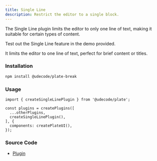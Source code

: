 ```yaml
---
title: Single Line
description: Restrict the editor to a single block.
---
```


The Single Line plugin limits the editor to only one line of text, making it suitable for certain types of content.

Test out the Single Line feature in the demo provided.

It limits the editor to one line of text, perfect for brief content or titles.

### Installation

```bash
npm install @udecode/plate-break
```

### Usage

```tsx
import { createSingleLinePlugin } from '@udecode/plate';

const plugins = createPlugins([
  ...otherPlugins,
  createSingleLinePlugin(),
], {
  components: createPlateUI(),
});
```


### Source Code

- [Plugin](https://github.com/udecode/plate/blob/main/packages/editor/break/src/single-line/createSingleLinePlugin.ts)
